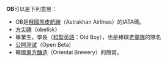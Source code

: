 '''OB'''可以是下列意思：
* OB是[[俄國羔皮航線|俄國羔皮航線]]（Astrakhan Airlines）的IATA碼。
* [[方尖碑|方尖碑]]（obelisk）
* 畢業生，學長（[[和製英語|和製英語]]：Old Boy），也是棒球[[老童隊|老童隊]]的隊名
* [[公開測試|公開測試]]（Open Beta）
* 韓國[[東方釀造|東方釀造]]（Oriental Brewery）的簡寫。

{{disambig|Cat=二字拉丁字母缩写消歧义}}